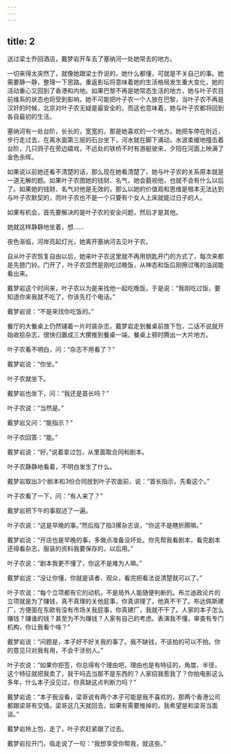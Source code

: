 ```yaml
---
---
---
```

title: 2
---



送过梁士乔回酒店，戴梦岩开车去了塞纳河一处她常去的地方。

一切来得太突然了，就像她跟梁士乔说的，她什么都懂，可就是不关自己的事。她需要静一静，整理一下思路。重返影坛将意味着她的生活格局发生重大变化，她的活动重心又回到了香港和内地。如果巴黎不再是她常态生活的地方，她与叶子农目前维系的状态也将受到影响，她不可能把叶子农一个人放在巴黎，当叶子农不再是汉奸的时候，北京对叶子农无疑是最安全的，而这也意味着，她与叶子农都将回到各自最初的生活。

塞纳河有一处台阶，长长的，宽宽的，那是她喜欢的一个地方。她把车停在附近，步行走过去，在离水面第三层的石台坐下，河水就在脚下涌动，水波柔缓地撞击着台阶，几只鸽子在旁边嬉戏，不远处的铁桥不时有游艇驶来，夕阳在河面上映满了金色余晖。

如果说以前她还看不清楚的话，那么现在她看清楚了，她与叶子农的关系原本就是一道无解的题。如果叶子农图她的钱财、名气，她会藐视他，也就不会有什么以后了。如果她的钱财、名气对他是无效的，那么以她的价值观和思维是根本无法达到与叶子农默契的，而叶子农也不是一个只要有个女人上床就能过日子的人。

如果有机会，首先要解决的是叶子农的安全问题，然后才是其他。

她就这样静静地坐着，想……

夜色渐临，河岸亮起灯光，她离开塞纳河去见叶子农。

自从叶子农恢复自由以后，她来叶子农这里就不再用钥匙开门的方式了，每次来都是先摁门铃。门开了，叶子农显然是刚吃过晚饭，从神态和饭后刚擦过嘴的油润能看出来。

戴梦岩这个时间来，叶子农以为是来找他一起吃晚饭，于是说：“我刚吃过饭，要知道你来我就不吃了，你该先打个电话。”

戴梦岩说：“不是来找你吃饭的。”

餐厅的大餐桌上仍然铺着一片时装杂志，戴梦岩走到餐桌前放下包，二话不说就开始收拾杂志，很快归置成三大摞推到餐桌一端，餐桌上顿时腾出一大片地方。

叶子农看不明白，问：“杂志不用看了？”

戴梦岩说：“你坐。”

叶子农就坐下。

戴梦岩也坐下，问：“我还是首长吗？”

叶子农说：“当然是。”

戴梦岩又问：“能指示？”

叶子农回答：“能。”

戴梦岩说：“好。”说着拿过包，从里面取合同和剧本。

叶子农静静地看着，不明白发生了什么。

戴梦岩取出3个剧本和3份合同放到叶子农面前，说：“首长指示，先看这个。”

叶子农看了一下，问：“有人来了？”

戴梦岩把下午的事叙述了一遍。

叶子农说：“这是早晚的事。”然后指了指3摞杂志说，“你这不是瞎折腾嘛。”

戴梦岩说：“开店也是早晚的事，多做点准备没坏处。你先帮我看剧本，看完剧本还得看杂志，服装的资料我要保存的，以后用。”

叶子农说：“剧本我更不懂了，你这不是难为人嘛。”

戴梦岩说：“没让你懂，你就是读者、观众，看完把看法说清楚就可以了。”

叶子农说：“每个立项都有它的动机，不是局外人能随便判断的。布兰迪政论片的立项就是为了赚钱，真不真理的关他屁事，你真讲理了，他真不干了。布达佩斯建厂，方便面在东欧有没有市场关我屁事，你真建厂，我就不干了。人家的本子怎么赚钱？赚谁的钱？甚至为不为赚钱？人家有自己的考虑。表演我不懂，审查有专门机构，你让我看个啥？”

戴梦岩说：“问题是，本子好不好关我的事了。我不缺钱，不该拍的可以不拍。你的意见只对我有用，不会干涉别人。”

叶子农说：“如果你拒签，你总得有个理由吧，理由也是有特征的，角度、半径，这个特征就把我卖了，我干吗去当那不是东西的？人家招我惹我了？你拍电影这么多年，什么本子没见过，你真缺这点判断力吗？”

戴梦岩说：“本子我没看，梁哥说有两个本子可能是我不喜欢的，那两个香港公司都跟梁哥有交情。梁哥这几天就回去，如果有需要推掉的，我希望是和梁哥当面谈。”

戴梦岩拎上包，走了，叶子农赶紧跟了过去。

戴梦岩拉开门，临走说了一句：“我想享受你帮我，就这些。”